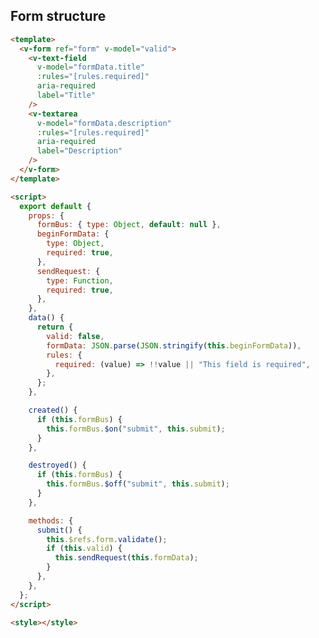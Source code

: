 
<Meta title="CRUD/Form structure" />

## Form structure

```html
<template>
  <v-form ref="form" v-model="valid">
    <v-text-field
      v-model="formData.title"
      :rules="[rules.required]"
      aria-required
      label="Title"
    />
    <v-textarea
      v-model="formData.description"
      :rules="[rules.required]"
      aria-required
      label="Description"
    />
  </v-form>
</template>

<script>
  export default {
    props: {
      formBus: { type: Object, default: null },
      beginFormData: {
        type: Object,
        required: true,
      },
      sendRequest: {
        type: Function,
        required: true,
      },
    },
    data() {
      return {
        valid: false,
        formData: JSON.parse(JSON.stringify(this.beginFormData)),
        rules: {
          required: (value) => !!value || "This field is required",
        },
      };
    },

    created() {
      if (this.formBus) {
        this.formBus.$on("submit", this.submit);
      }
    },

    destroyed() {
      if (this.formBus) {
        this.formBus.$off("submit", this.submit);
      }
    },

    methods: {
      submit() {
        this.$refs.form.validate();
        if (this.valid) {
          this.sendRequest(this.formData);
        }
      },
    },
  };
</script>

<style></style>
```
